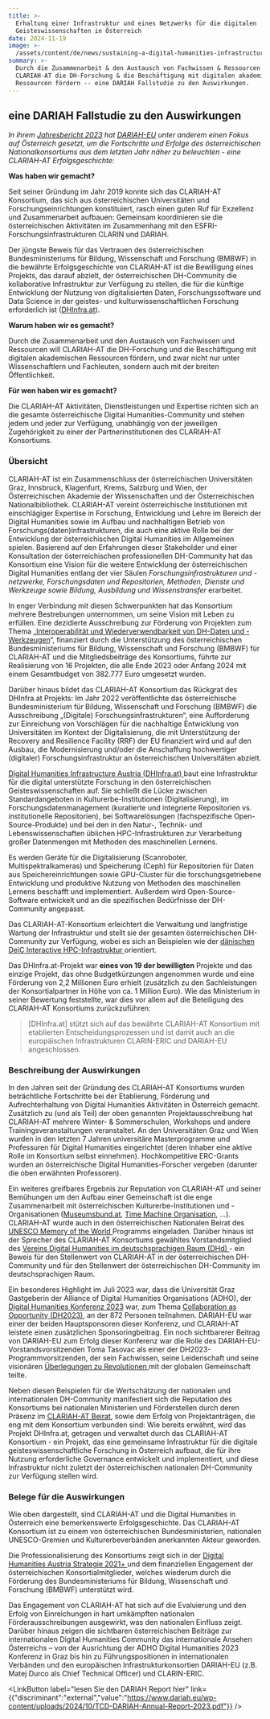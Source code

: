 ```yaml
---
title: >-
  Erhaltung einer Infrastruktur und eines Netzwerks für die digitalen
  Geisteswissenschaften in Österreich
date: 2024-11-19
image: >-
  /assets/content/de/news/sustaining-a-digital-humanities-infrastructure-and-network-for-austria/image.jpeg
summary: >-
  Durch die Zusammenarbeit & den Austausch von Fachwissen & Ressourcen will
  CLARIAH-AT die DH-Forschung & die Beschäftigung mit digitalen akademischen
  Ressourcen fördern -- eine DARIAH Fallstudie zu den Auswirkungen.
---
```

## eine DARIAH Fallstudie zu den Auswirkungen

*In ihrem [Jahresbericht 2023](https://www.dariah.eu/wp-content/uploads/2024/10/TCD-DARIAH-Annual-Report-2023.pdf) hat [DARIAH-EU](http://dariah.eu/) unter anderem einen Fokus auf Österreich gesetzt, um die Fortschritte und Erfolge des österreichischen Nationalkonsortiums aus dem letzten Jahr näher zu beleuchten - eine CLARIAH-AT Erfolgsgeschichte:*

**Was haben wir gemacht?**

Seit seiner Gründung im Jahr 2019 konnte sich das CLARIAH-AT Konsortium, das sich aus österreichischen Universitäten und Forschungseinrichtungen konstituiert, rasch einen guten Ruf für Exzellenz und Zusammenarbeit aufbauen: Gemeinsam koordinieren sie die österreichischen Aktivitäten im Zusammenhang mit den ESFRI-Forschungsinfrastrukturen CLARIN und DARIAH.

Der jüngste Beweis für das Vertrauen des österreichischen Bundesministeriums für Bildung, Wissenschaft und Forschung (BMBWF) in die bewährte Erfolgsgeschichte von CLARIAH-AT ist die Bewilligung eines Projekts, das darauf abzielt, der österreichischen DH-Community die kollaborative Infrastruktur zur Verfügung zu stellen, die für die künftige Entwicklung der Nutzung von digitalisierten Daten, Forschungssoftware und Data Science in der geistes- und kulturwissenschaftlichen Forschung erforderlich ist ([DHInfra.at](https://www.dhinfra.at/)).

**Warum haben wir es gemacht?**

Durch die Zusammenarbeit und den Austausch von Fachwissen und Ressourcen will CLARIAH-AT die DH-Forschung und die Beschäftigung mit digitalen akademischen Ressourcen fördern, und zwar nicht nur unter Wissenschaftlern und Fachleuten, sondern auch mit der breiten Öffentlichkeit.

**Für wen haben wir es gemacht?**

Die CLARIAH-AT Aktivitäten, Dienstleistungen und Expertise richten sich an die gesamte österreichische Digital Humanities-Community und stehen jedem und jeder zur Verfügung, unabhängig von der jeweiligen Zugehörigkeit zu einer der Partnerinstitutionen des CLARIAH-AT Konsortiums.

### Übersicht

CLARIAH-AT ist ein Zusammenschluss der österreichischen Universitäten Graz, Innsbruck, Klagenfurt, Krems, Salzburg und Wien, der Österreichischen Akademie der Wissenschaften und der Österreichischen Nationalbibliothek. CLARIAH-AT vereint österreichische Institutionen mit einschlägiger Expertise in Forschung, Entwicklung und Lehre im Bereich der Digital Humanities sowie im Aufbau und nachhaltigen Betrieb von Forschungs(daten)infrastrukturen, die auch eine aktive Rolle bei der Entwicklung der österreichischen Digital Humanities im Allgemeinen spielen. Basierend auf den Erfahrungen dieser Stakeholder und einer Konsultation der österreichischen professionellen DH-Community hat das Konsortium eine Vision für die weitere Entwicklung der österreichischen Digital Humanities entlang der vier Säulen *Forschungsinfrastrukturen und -netzwerke, Forschungsdaten und Repositorien, Methoden, Dienste und Werkzeuge sowie Bildung, Ausbildung und Wissenstransfer* erarbeitet.

In enger Verbindung mit diesen Schwerpunkten hat das Konsortium mehrere Bestrebungen unternommen, um seine Vision mit Leben zu erfüllen. Eine dezidierte Ausschreibung zur Förderung von Projekten zum Thema „[Interoperabilität und Wiederverwendbarkeit von DH-Daten und -Werkzeugen](https://clariah.at/de/project-funding)“, finanziert durch die Unterstützung des österreichischen Bundesministeriums für Bildung, Wissenschaft und Forschung (BMBWF) für CLARIAH-AT und die Mitgliedsbeiträge des Konsortiums, führte zur Realisierung von 16 Projekten, die alle Ende 2023 oder Anfang 2024 mit einem Gesamtbudget von 382.777 Euro umgesetzt wurden.

Darüber hinaus bildet das CLARIAH-AT Konsortium das Rückgrat des DHInfra.at Projekts: Im Jahr 2022 veröffentlichte das österreichische Bundesministerium für Bildung, Wissenschaft und Forschung (BMBWF) die Ausschreibung „(Digitale) Forschungsinfrastrukturen“, eine Aufforderung zur Einreichung von Vorschlägen für die nachhaltige Entwicklung von Universitäten im Kontext der Digitalisierung, die mit Unterstützung der Recovery and Resilience Facility (RRF) der EU finanziert wird und auf den Ausbau, die Modernisierung und/oder die Anschaffung hochwertiger (digitaler) Forschungsinfrastruktur an österreichischen Universitäten abzielt.

[Digital Humanities Infrastructure Austria (DHInfra.at) ](https://www.dhinfra.at/)baut eine Infrastruktur für die digital unterstützte Forschung in den österreichischen Geisteswissenschaften auf. Sie schließt die Lücke zwischen Standardangeboten in Kulturerbe-Institutionen (Digitalisierung), im Forschungsdatenmanagement (kuratierte und integrierte Repositorien vs. institutionelle Repositorien), bei Softwarelösungen (fachspezifische Open-Source-Produkte) und bei den in den Natur-, Technik- und Lebenswissenschaften üblichen HPC-Infrastrukturen zur Verarbeitung großer Datenmengen mit Methoden des maschinellen Lernens.

Es werden Geräte für die Digitalisierung (Scanroboter, Multispektralkameras) und Speicherung (Ceph) für Repositorien für Daten aus Speichereinrichtungen sowie GPU-Cluster für die forschungsgetriebene Entwicklung und produktive Nutzung von Methoden des maschinellen Lernens beschafft und implementiert. Außerdem wird Open-Source-Software entwickelt und an die spezifischen Bedürfnisse der DH-Community angepasst.

Das CLARIAH-AT-Konsortium erleichtert die Verwaltung und langfristige Wartung der Infrastruktur und stellt sie der gesamten österreichischen DH-Community zur Verfügung, wobei es sich an Beispielen wie der [dänischen DeiC Interactive HPC-Infrastruktur ](https://%20www.deic.dk/en)orientiert.

Das DHInfra.at-Projekt war **eines von 19 der bewilligten** Projekte und das einzige Projekt, das ohne Budgetkürzungen angenommen wurde und eine Förderung von 2,2 Millionen Euro erhielt (zusätzlich zu den Sachleistungen der Konsortialpartner in Höhe von ca. 1 Million Euro). Wie das Ministerium in seiner Bewertung feststellte, war dies vor allem auf die Beteiligung des CLARIAH-AT Konsortiums zurückzuführen:

> \[DHInfra.at] stützt sich auf das bewährte CLARIAH-AT Konsortium mit etablierten Entscheidungsprozessen und ist damit auch an die europäischen Infrastrukturen CLARIN-ERIC und DARIAH-EU angeschlossen.

### Beschreibung der Auswirkungen

In den Jahren seit der Gründung des CLARIAH-AT Konsortiums wurden beträchtliche Fortschritte bei der Etablierung, Förderung und Aufrechterhaltung von Digital Humanities Aktivitäten in Österreich gemacht. Zusätzlich zu (und als Teil) der oben genannten Projektausschreibung hat CLARIAH-AT mehrere Winter- & Sommerschulen, Workshops und andere Trainingsveranstaltungen veranstaltet. An den Universitäten Graz und Wien wurden in den letzten 7 Jahren universitäre Masterprogramme und Professuren für Digital Humanities eingerichtet (deren Inhaber eine aktive Rolle im Konsortium selbst einnehmen). Hochkompetitive ERC-Grants wurden an österreichische Digital Humanities-Forscher vergeben (darunter die oben erwähnten Professoren).

Ein weiteres greifbares Ergebnis zur Reputation von CLARIAH-AT und seiner Bemühungen um den Aufbau einer Gemeinschaft ist die enge Zusammenarbeit mit österreichischen Kulturerbe-Institutionen und -Organisationen ([Museumsbund.at](https://www.museumsbund.at/), [Time Machine Organisation](https://www.timemachine.eu/), ...). CLARIAH-AT wurde auch in den österreichischen Nationalen Beirat des [UNESCO Memory of the World ](https://www.unesco.org/en/memory-world)Programms eingeladen. Darüber hinaus ist der Sprecher des CLARIAH-AT Konsortiums gewähltes Vorstandsmitglied des [Vereins Digital Humanities im deutschsprachigen Raum (DHd) ](https://dig-hum.de/)- ein Beweis für den Stellenwert von CLARIAH-AT in der österreichischen DH-Community und für den Stellenwert der österreichischen DH-Community im deutschsprachigen Raum.

Ein besonderes Highlight im Juli 2023 war, dass die Universität Graz Gastgeberin der Alliance of Digital Humanities Organisations (ADHO), der [Digital Humanities Konferenz 2023](https://dh2023.adho.org/) war, zum Thema [Collaboration as Opportunity (DH2023)](https://dh2023.adho.org/), an der 872 Personen teilnahmen. DARIAH-EU war einer der beiden Hauptsponsoren dieser Konferenz, und CLARIAH-AT leistete einen zusätzlichen Sponsoringbeitrag. Ein noch sichtbarerer Beitrag von DARIAH-EU zum Erfolg dieser Konferenz war die Rolle des DARIAH-EU-Vorstandsvorsitzenden Toma Tasovac als einer der DH2023-Programmvorsitzenden, der sein Fachwissen, seine Leidenschaft und seine visionären [Überlegungen zu Revolutionen ](https://dh2023.adho.org/reflection-on-revolutions/)mit der globalen Gemeinschaft teilte.

Neben diesen Beispielen für die Wertschätzung der nationalen und internationalen DH-Community manifestiert sich die Reputation des Konsortiums bei nationalen Ministerien und Förderstellen durch deren Präsenz im [CLARIAH-AT Beirat](https://clariah.at/de/about-clariah-at/), sowie dem Erfolg von Projektanträgen, die eng mit dem Konsortium verbunden sind: Wie bereits erwähnt, wird das Projekt DHInfra.at, getragen und verwaltet durch das CLARIAH-AT Konsortium - ein Projekt, das eine gemeinsame Infrastruktur für die digitale geisteswissenschaftliche Forschung in Österreich aufbaut, die für ihre Nutzung erforderliche Governance entwickelt und implementiert, und diese Infrastruktur nicht zuletzt der österreichischen nationalen DH-Community zur Verfügung stellen wird.

### Belege für die Auswirkungen

Wie oben dargestellt, sind CLARIAH-AT und die Digital Humanities in Österreich eine bemerkenswerte Erfolgsgeschichte. Das CLARIAH-AT Konsortium ist zu einem von österreichischen Bundesministerien, nationalen UNESCO-Gremien und Kulturerbeverbänden anerkannten Akteur geworden.

Die Professionalisierung des Konsortiums zeigt sich in der [Digital Humanities Austria Strategie 2021+ ](https://gams.uni-graz.at/o:clariah.dha-strategie-2021-en)und dem finanziellen Engagement der österreichischen Konsortialmitglieder, welches wiederum durch die Förderung des Bundesministeriums für Bildung, Wissenschaft und Forschung (BMBWF) unterstützt wird.

Das Engagement von CLARIAH-AT hat sich auf die Evaluierung und den Erfolg von Einreichungen in hart umkämpften nationalen Förderausschreibungen ausgewirkt, was den nationalen Einfluss zeigt. Darüber hinaus zeigen die sichtbaren österreichischen Beiträge zur internationalen Digital Humanities Community das internationale Ansehen Österreichs – von der Ausrichtung der ADHO Digital Humanities 2023 Konferenz in Graz bis hin zu Führungspositionen in internationalen Verbänden und den europäischen Infrastrukturkonsortien DARIAH-EU (z.B. Matej Durco als Chief Technical Officer) und CLARIN-ERIC.

<LinkButton label="lesen Sie den DARIAH Report hier" link={{"discriminant":"external","value":"https://www.dariah.eu/wp-content/uploads/2024/10/TCD-DARIAH-Annual-Report-2023.pdf"}} />
